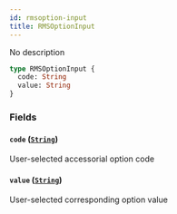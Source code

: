 ```yaml
---
id: rmsoption-input
title: RMSOptionInput
---
```


No description

```graphql
type RMSOptionInput {
  code: String
  value: String
}
```

### Fields

#### `code` ([`String`](../../rate-manager-service/scalars/string))

User-selected accessorial option code

#### `value` ([`String`](../../rate-manager-service/scalars/string))

User-selected corresponding option value
